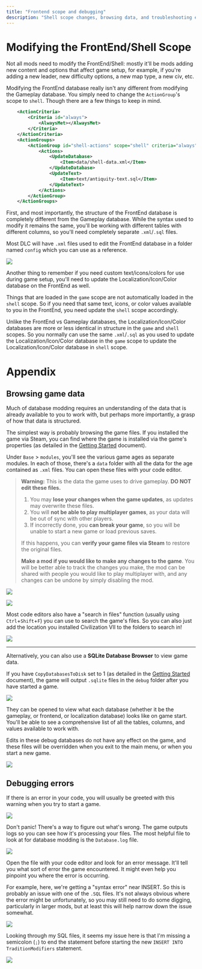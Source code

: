 ```yaml
---
title: "Frontend scope and debugging"
description: "Shell scope changes, browsing data, and troubleshooting errors."
---
```


# Modifying the FrontEnd/Shell Scope

Not all mods need to modify the FrontEnd/Shell: mostly it'll be mods adding new content and options that affect game setup, for example, if you're adding a new leader, new difficulty options, a new map type, a new civ, etc.

Modifying the FrontEnd database really isn't any different from modifying the Gameplay database. You simply need to change the `ActionGroup`'s scope to `shell`. Though there are a few things to keep in mind.

``` xml lines icon="file-xml" id="official-guides-database-modding-frontend-debugging__ad291b67" tag="xml"
    <ActionCriteria>
        <Criteria id="always">
            <AlwaysMet></AlwaysMet>
        </Criteria>
    </ActionCriteria>
    <ActionGroups>
        <ActionGroup id="shell-actions" scope="shell" criteria="always">
            <Actions>
                <UpdateDatabase>
                    <Item>data/shell-data.xml</Item>
                </UpdateDatabase>
                <UpdateText>
                    <Item>text/antiquity-text.sql</Item>
                </UpdateText>
            </Actions>
        </ActionGroup>
    </ActionGroups>
```

First, and most importantly, the structure of the FrontEnd database is completely different from the Gameplay database. While the syntax used to modify it remains the same, you'll be working with different tables with different columns, so you'll need completely separate `.xml`/`.sql` files.

Most DLC will have `.xml` files used to edit the FrontEnd database in a folder named `config` which you can use as a reference.

![](/civ7-official/modding/guides/images/ConfigFolder.png)

Another thing to remember if you need custom text/icons/colors for use during game setup, you'll need to update the Localization/Icon/Color database on the FrontEnd as well.

Things that are loaded in the `game` scope are not automatically loaded in the `shell` scope. So if you need that same text, icons, or color values available to you in the FrontEnd, you need update the `shell` scope accordingly.

Unlike the FrontEnd vs Gameplay databases, the Localization/Icon/Color databases are more or less identical in structure in the `game` and `shell` scopes. So you normally can use the same `.xml`/`.sql` as you used to update the Localization/Icon/Color database in the `game` scope to update the Localization/Icon/Color database in `shell` scope.

# Appendix

## Browsing game data

Much of database modding requires an understanding of the data that is already available to you to work with, but perhaps more importantly, a grasp of how that data is structured.

The simplest way is probably browsing the game files. If you installed the game via Steam, you can find where the game is installed via the game's properties (as detailed in the [Getting Started](/official/guides/getting-started) document).

Under `Base` > `modules`, you'll see the various game ages as separate modules. In each of those, there's a `data` folder with all the data for the age contained as `.xml` files. You can open these files with your code editor.

> **Warning:** 
> This is the data the game uses to drive gameplay. **DO NOT edit these files.** 
> 
> 1. You may **lose your changes when the game updates**, as updates may overwrite these files.
> 2. You will **not be able to play multiplayer games**, as your data will be out of sync with other players.
> 3. If incorrectly done, you **can break your game**, so you will be unable to start a new game or load previous saves.
> 
> If this happens, you can **verify your game files via Steam** to restore the original files.
> 
> **Make a mod if you would like to make any changes to the game**. You will be better able to track the changes you make, the mod can be shared with people you would like to play multiplayer with, and any changes can be undone by simply disabling the mod.

![](/civ7-official/modding/guides/images/game-files-modules.png)

![](/civ7-official/modding/guides/images/game-files-data.png)

Most code editors also have a "search in files" function (usually using `Ctrl`+`Shift`+`F`) you can use to search the game's files. So you can also just add the location you installed Civilization VII to the folders to search in!

![](/civ7-official/modding/guides/images/SearchingGameFiles.png)

----

Alternatively, you can also use a **SQLite Database Browser** to view game data.

If you have `CopyDatabasesToDisk` set to 1 (as detailed in the [Getting Started](/official/guides/getting-started) document), the game will output `.sqlite` files in the `debug` folder after you have started a game.

![](/civ7-official/modding/guides/images/gameplay-copy.png)

They can be opened to view what each database (whether it be the gameplay, or frontend, or localization database) looks like on game start. You'll be able to see a comprehensive list of all the tables, columns, and values available to work with.

Edits in these debug databases do not have any effect on the game, and these files will be overridden when you exit to the main menu, or when you start a new game.

![](/civ7-official/modding/guides/images/sqlite-browse.png)

## Debugging errors

If there is an error in your code, you will usually be greeted with this warning when you try to start a game.

![](/civ7-official/modding/guides/images/content-validation-failed.png)

Don't panic! There's a way to figure out what's wrong. The game outputs logs so you can see how it's processing your files. The most helpful file to look at for database modding is the `Database.log` file.

![](/civ7-official/modding/guides/images/logs-folder.png)

Open the file with your code editor and look for an error message. It'll tell you what sort of error the game encountered. It might even help you pinpoint you where the error is occurring.

For example, here, we're getting a "syntax error" near INSERT. So this is probably an issue with one of the `.SQL` files. It's not always obvious where the error might be unfortunately, so you may still need to do some digging, particularly in larger mods, but at least this will help narrow down the issue somewhat.

![](/civ7-official/modding/guides/images/database-log.png)

Looking through my SQL files, it seems my issue here is that I'm missing a semicolon (`;`) to end the statement before starting the new `INSERT INTO TraditionModifiers` statement.

![](/civ7-official/modding/guides/images/sql-error.png)


